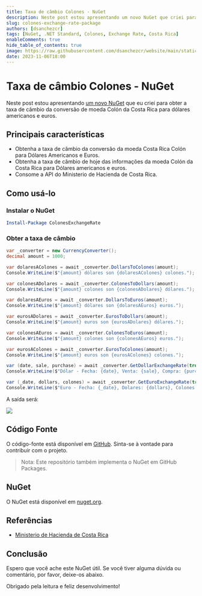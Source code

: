 ```yaml
---
title: Taxa de câmbio Colones - NuGet
description: Neste post estou apresentando um novo NuGet que criei para obter a taxa de câmbio da conversão da moeda Costa Rica Colón para dólares americanos e euros.
slug: colones-exchange-rate-package
authors: [dsanchezcr]
tags: [NuGet, .NET Standard, Colones, Exchange Rate, Costa Rica]
enableComments: true
hide_table_of_contents: true
image: https://raw.githubusercontent.com/dsanchezcr/website/main/static/img/ColonesExchangeRate/Icon.png
date: 2023-11-06T18:00
---
```


# Taxa de câmbio Colones - NuGet

Neste post estou apresentando [um novo NuGet](https://nuget.org/packages/ColonesExchangeRate) que eu criei para obter a taxa de câmbio da conversão de moeda Colón da Costa Rica para dólares americanos e euros.

<!--truncate-->

## Principais características

*   Obtenha a taxa de câmbio da conversão da moeda Costa Rica Colón para Dólares Americanos e Euros.
*   Obtenha a taxa de câmbio de hoje das informações da moeda Colón da Costa Rica para Dólares americanos e euros.
*   Consome a API do Ministerio de Hacienda de Costa Rica.

## Como usá-lo

### Instalar o NuGet

```powershell
Install-Package ColonesExchangeRate
```

### Obter a taxa de câmbio

```csharp
﻿var _converter = new CurrencyConverter();
decimal amount = 1000;

var dolaresAColones = await _converter.DollarsToColones(amount);
Console.WriteLine($"{amount} dólares son {dolaresAColones} colones.");

var colonesADolares = await _converter.ColonesToDollars(amount);
Console.WriteLine($"{amount} colones son {colonesADolares} dólares.");

var dolaresAEuros = await _converter.DollarsToEuros(amount);
Console.WriteLine($"{amount} dólares son {dolaresAEuros} euros.");

var eurosADolares = await _converter.EurosToDollars(amount);
Console.WriteLine($"{amount} euros son {eurosADolares} dólares.");

var colonesAEuros = await _converter.ColonesToEuros(amount);
Console.WriteLine($"{amount} colones son {colonesAEuros} euros.");

var eurosAColones = await _converter.EurosToColones(amount);
Console.WriteLine($"{amount} euros son {eurosAColones} colones.");

var (date, sale, purchase) = await _converter.GetDollarExchangeRate(true);
Console.WriteLine($"Dólar - Fecha: {date}, Venta: {sale}, Compra: {purchase}");

var (_date, dollars, colones) = await _converter.GetEuroExchangeRate(true);
Console.WriteLine($"Euro - Fecha: {_date}, Dolares: {dollars}, Colones: {colones}");
```

A saída será:

![](pathname:///img/ColonesExchangeRate/ConsoleResult.jpg)

## Código Fonte

O código-fonte está disponível em [GitHub](https://github.com/dsanchezcr/ColonesExchangeRate). Sinta-se à vontade para contribuir com o projeto.

> Nota: Este repositório também implementa o NuGet em GitHub Packages.

## NuGet

O NuGet está disponível em [nuget.org](https://nuget.org/packages/ColonesExchangeRate).

## Referências

*   [Ministerio de Hacienda de Costa Rica](https://api.hacienda.go.cr/indicadores/tc)

## Conclusão

Espero que você ache este NuGet útil. Se você tiver alguma dúvida ou comentário, por favor, deixe-os abaixo.

Obrigado pela leitura e feliz desenvolvimento!